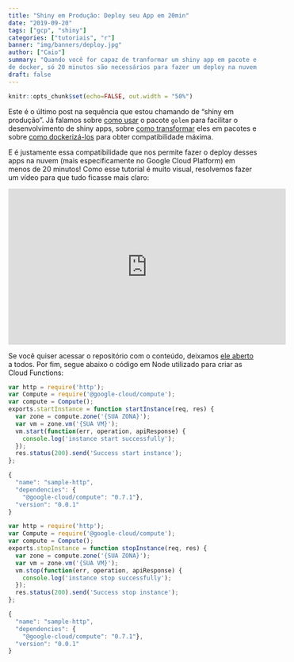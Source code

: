 ```yaml
---
title: "Shiny em Produção: Deploy seu App em 20min"
date: "2019-09-20"
tags: ["gcp", "shiny"]
categories: ["tutoriais", "r"]
banner: "img/banners/deploy.jpg"
author: ["Caio"]
summary: "Quando você for capaz de tranformar um shiny app em pacote e em imagem
de docker, só 20 minutos são necessários para fazer um deploy na nuvem."
draft: false
---
```


```r
knitr::opts_chunk$set(echo=FALSE, out.width = "50%")
```

Este é o último post na sequência que estou chamando de "shiny em produção". Já
falamos sobre [como usar](https://www.curso-r.com/blog/2019-07-16-golem/) o
pacote `golem` para facilitar o desenvolvimento de shiny apps, sobre
[como transformar](https://www.curso-r.com/blog/2019-08-27-app-pacote/) eles em
pacotes e sobre
[como dockerizá-los](https://www.curso-r.com/blog/2019-09-04-app-docker/) para
obter compatibilidade máxima.

E é justamente essa compatibilidade que nos permite fazer o deploy desses apps
na nuvem (mais especificamente no Google Cloud Platform) em menos de 20 minutos!
Como esse tutorial é muito visual, resolvemos fazer um vídeo para que tudo
ficasse mais claro:

<iframe width="560" height="315" src="https://www.youtube-nocookie.com/embed/wLNQCQz5LEs" frameborder="0" allow="accelerometer; autoplay; encrypted-media; gyroscope; picture-in-picture" allowfullscreen></iframe>

Se você quiser acessar o repositório com o conteúdo, deixamos
[ele aberto](https://github.com/curso-r/shinygcp) a todos. Por fim, segue abaixo
o código em Node utilizado para criar as Cloud Functions:

```js
var http = require('http');
var Compute = require('@google-cloud/compute');
var compute = Compute();
exports.startInstance = function startInstance(req, res) {
  var zone = compute.zone('{SUA ZONA}');
  var vm = zone.vm('{SUA VM}');
  vm.start(function(err, operation, apiResponse) {
    console.log('instance start successfully');
  });
  res.status(200).send('Success start instance');
};

{
  "name": "sample-http",
  "dependencies": {
    "@google-cloud/compute": "0.7.1"},
  "version": "0.0.1"
}

var http = require('http');
var Compute = require('@google-cloud/compute');
var compute = Compute();
exports.stopInstance = function stopInstance(req, res) {
  var zone = compute.zone('{SUA ZONA}');
  var vm = zone.vm('{SUA VM}');
  vm.stop(function(err, operation, apiResponse) {
    console.log('instance stop successfully');
  });
  res.status(200).send('Success stop instance');
};

{
  "name": "sample-http",
  "dependencies": {
    "@google-cloud/compute": "0.7.1"},
  "version": "0.0.1"
}
```
